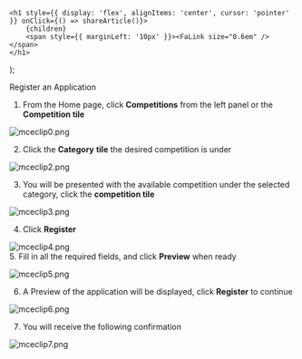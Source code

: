 

    <h1 style={{ display: 'flex', alignItems: 'center', cursor: 'pointer' }} onClick={() => shareArticle()}>
        {children} 
        <span style={{ marginLeft: '10px' }}><FaLink size="0.6em" /></span>
    </h1>
);

<ToastContainer />

<ClickableTitle>Register an Application</ClickableTitle>




1. From the Home page, click **Competitions** from the left panel or the **Competition tile**


![mceclip0.png](../../../resources/article-images/14256785110547-Register-an-Application_1.png)


2. Click the **Category** **tile** the desired competition is under


![mceclip2.png](../../../resources/article-images/14256785110547-Register-an-Application_2.png)


3. You will be presented with the available competition under the selected category, click the **competition tile**


![mceclip3.png](../../../resources/article-images/14256785110547-Register-an-Application_3.png)


4. Click **Register**


![mceclip4.png](../../../resources/article-images/14256785110547-Register-an-Application_4.png)   
5. Fill in all the required fields, and click **Preview** when ready


![mceclip5.png](../../../resources/article-images/14256785110547-Register-an-Application_5.png)


6. A Preview of the application will be displayed, click **Register** to continue


![mceclip6.png](../../../resources/article-images/14256785110547-Register-an-Application_6.png)


7. You will receive the following confirmation


![mceclip7.png](../../../resources/article-images/14256785110547-Register-an-Application_7.png)



